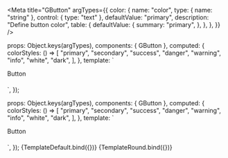 
<Meta
  title="GButton"
  argTypes={{
    color: {
      name: "color",
      type: { name: "string" },
      control: { type: "text" },
      defaultValue: "primary",
      description: "Define button color",
      table: {
        defaultValue: {
          summary: "primary",
        },
      },
    },
  }}
/>

  props: Object.keys(argTypes),
  components: { GButton },
  computed: {
    colorStyles: () => [
      "primary",
      "secondary",
      "success",
      "danger",
      "warning",
      "info",
      "white",
      "dark",
    ],
  },
  template: `
  <div>
    <div v-for="(color, index) in colorStyles" :key="index" style="margin-bottom: 20px;">
      <g-button :color="color">Button</g-button>
    </div>
  </div>
  `,
});

  props: Object.keys(argTypes),
  components: { GButton },
  computed: {
    colorStyles: () => [
      "primary",
      "secondary",
      "success",
      "danger",
      "warning",
      "info",
      "white",
      "dark",
    ],
  },
  template: `
  <div>
    <div v-for="(color, index) in colorStyles" :key="index" style="margin-bottom: 20px;">
      <g-button round :color="color">Button</g-button>
    </div>
  </div>
  `,
});

<Canvas>
  <Story name="default">{TemplateDefault.bind({})}</Story>
</Canvas>

<Canvas>
  <Story name="round">{TemplateRound.bind({})}</Story>
</Canvas>

<ArgsTable story="default" />
